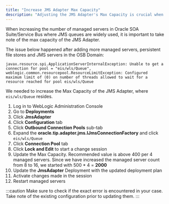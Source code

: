 ```yaml
---
title: "Increase JMS Adapter Max Capacity"
description: "Adjusting the JMS Adapter's Max Capacity is crucial when scaling managed servers in Oracle SOA Suite to prevent resource pool limits from blocking connections"
---
```



When increasing the number of managed servers in Oracle SOA Suite/Service Bus where JMS queues are widely used, it is important to take note of the max capacity of the JMS Adapter.

The issue below happened after adding more managed servers, persistent file stores and JMS servers in the OSB Domain:

```
javax.resource.spi.ApplicationServerInternalException: Unable to get a connection for pool = "eis/wls/Queue", weblogic.common.resourcepool.ResourceLimitException: Configured maximum limit of (0) on number of threads allowed to wait for a resource reached for pool eis/wls/Queue
```

We needed to increase the Max Capacity of the JMS Adapter, where `eis/wls/Queue` resides.

1. Log in to WebLogic Administration Console
2. Go to **Deployments**
3. Click **JmsAdapter**
4. Click **Configuration** tab
5. Click **Outbound Connection Pools** sub-tab
6. Expand the **oracle.tip.adapter.jms.IJmsConnectionFactory** and click `eis/wls/Queue`
7. Click **Connection Pool** tab
8. Click **Lock and Edit** to start a change session
9. Update the Max Capacity. Recommended value is above 400 per 4 managed servers. Since we have increased the managed server count from 8 to 16, we started with 500 * 4 = **2000**
10. Update the **JmsAdapter** Deployment with the updated deployment plan
11. Activate changes made in the session
12. Restart managed servers

:::caution
Make sure to check if the exact error is encountered in your case. Take note of the existing configuration prior to updating them.
:::